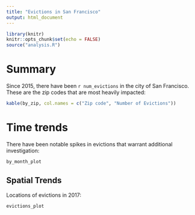 ```yaml
---
title: "Evictions in San Francisco"
output: html_document
---
```


```r
library(knitr)
knitr::opts_chunk$set(echo = FALSE)
source("analysis.R")
```

# Summary

Since 2015, there have been `r num_evictions` in the city of San Francisco. These are the zip codes that are most heavily impacted:

```r
kable(by_zip, col.names = c("Zip code", "Number of Evictions"))
```

# Time trends
There have been notable spikes in evictions that warrant additional investigation:

```r
by_month_plot
```

## Spatial Trends
Locations of evictions in 2017:

```r
evictions_plot
```